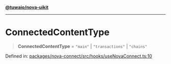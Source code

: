 [**@tuwaio/nova-uikit**](../../../../README.md)

***

# ConnectedContentType

> **ConnectedContentType** = `"main"` \| `"transactions"` \| `"chains"`

Defined in: [packages/nova-connect/src/hooks/useNovaConnect.ts:10](https://github.com/TuwaIO/nova-uikit/blob/9743e7f79987e2dfa03044eb756db5e1c1b1b37b/packages/nova-connect/src/hooks/useNovaConnect.ts#L10)
